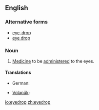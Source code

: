 ==English==

===Alternative forms===
*[[eye-drop]]
*[[eye drop]]


===Noun===
{{en-noun}}
{{wikipedia}}

# [[medicine|Medicine]] to be [[administer]]ed to the eyes.

====Translations====
{{trans-top|eyedrop}}
* German: {{t+|de|Augentropfen|m}}
{{trans-mid}}
* [[Volapük]]: {{t|vo|logatof}}
{{trans-bottom}}


[[io:eyedrop]]
[[zh:eyedrop]]